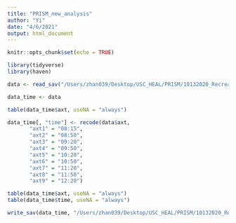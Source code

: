 ```yaml
---
title: "PRISM_new_analysis"
author: "Yi"
date: "4/6/2021"
output: html_document
---
```


```r
knitr::opts_chunk$set(echo = TRUE)
```

```r
library(tidyverse)
library(haven)
```

```r
data <- read_sav("/Users/zhan039/Desktop/USC_HEAL/PRISM/10132020_RecreateData/PRISM_scores_demo_rat_new.sav")
```

```r
data_time <- data

table(data_time$axt, useNA = "always")

data_time[, "time"] <- recode(data$axt, 
       "axt1" = "08:15", 
       "axt2" = "08:50", 
       "axt3" = "09:20",
       "axt4" = "09:50",
       "axt5" = "10:20",
       "axt6" = "10:50",
       "axt7" = "11:20",
       "axt8" = "11:50",
       "axt9" = "12:20")

table(data_time$axt, useNA = "always")
table(data_time$time, useNA = "always")
```

```r
write_sav(data_time, "/Users/zhan039/Desktop/USC_HEAL/PRISM/10132020_RecreateData/04062021_add_numeric_time/PRISM_scores_demo_rat_new_time.sav")
```

